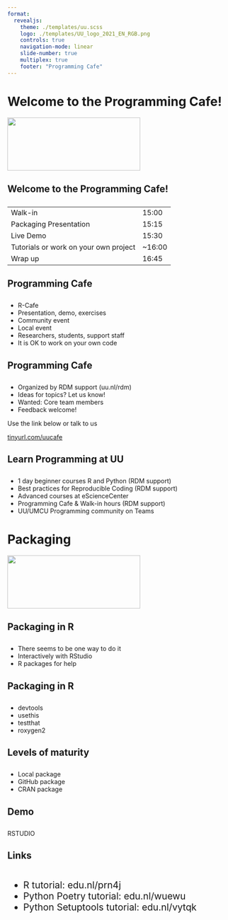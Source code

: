 ```yaml
---
format:
  revealjs:
    theme: ./templates/uu.scss
    logo: ./templates/UU_logo_2021_EN_RGB.png
    controls: true
    navigation-mode: linear
    slide-number: true
    multiplex: true
    footer: "Programming Cafe"
---
```


# Welcome to the Programming Cafe! {background-color="#FFCD00"}

![](./templates/UU_logo_2021_EN_RGB.png){.absolute top=-200 left=-240 width="300" height="120"}

## Welcome to the Programming Cafe!

::: {style="text-align: left; margin-top: 2em"}


|    |    |
|------------------------------|-------------|
| Walk-in | 15:00 |
| Packaging Presentation | 15:15 |
| Live Demo | 15:30 |
| Tutorials or work on your own project | ~16:00 |
| Wrap up | 16:45 |

:::

## Programming Cafe

::: {style="text-align: left; margin-top: 2em"}

-    R-Cafe
-    Presentation, demo, exercises
-    Community event
-    Local event
-    Researchers, students, support staff
-    It is OK to work on your own code

:::

## Programming Cafe

::: {style="text-align: left; margin-top: 2em"}

-    Organized by RDM support (uu.nl/rdm)
-    Ideas for topics? Let us know!
-    Wanted: Core team members
-    Feedback welcome! 

Use the link below or talk to us

[tinyurl.com/uucafe](https://tinyurl.com/uucafe)

:::

## Learn Programming at UU

::: {style="text-align: left; margin-top: 2em"}

-    1 day beginner courses R and Python (RDM support)
-    Best practices for Reproducible Coding (RDM support)
-    Advanced courses at eScienceCenter
-    Programming Cafe & Walk-in hours (RDM support)
-    UU/UMCU Programming community on Teams

:::


# Packaging {background-color="#FFCD00"}

![](./templates/UU_logo_2021_EN_RGB.png){.absolute top=-200 left=-240 width="300" height="120"}

## Packaging in R

::: {style="text-align: left; margin-top: 2em"}

-    There seems to be one way to do it
-    Interactively with RStudio
-    R packages for help
:::

## Packaging in R

::: {style="text-align: left; margin-top: 2em"}

-    devtools
-    usethis
-    testthat
-    roxygen2

:::
## Levels of maturity

::: {style="text-align: left; margin-top: 2em"}

-    Local package
-    GitHub package
-    CRAN package
:::

## Demo

::: {style="text-align: left; margin-top: 2em"}

RSTUDIO
:::


## Links

::: {style="text-align: left; margin-top: 2em; font-size: 1.5em"}

-    R tutorial:                  edu.nl/prn4j
-    Python Poetry tutorial:      edu.nl/wuewu
-    Python Setuptools tutorial:  edu.nl/vytqk

:::
